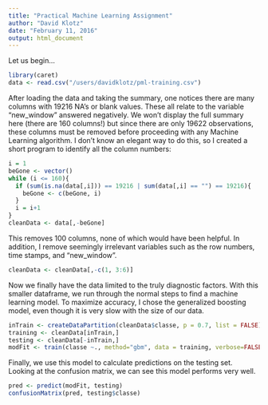 ```yaml
---
title: "Practical Machine Learning Assignment"
author: "David Klotz"
date: "February 11, 2016"
output: html_document
---
```


Let us begin...

```r
library(caret)
data <- read.csv("/users/davidklotz/pml-training.csv")
```

After loading the data and taking the summary, one notices there are many columns with 19216 NA's or blank values.  These all relate to the variable "new_window" answered negatively.  We won't display the full summary here (there are 160 columns!) but since there are only 19622 observations, these columns must be removed before proceeding with any Machine Learning algorithm.  I don't know an elegant way to do this, so I created a short program to identify all the column numbers:

```r
i = 1
beGone <- vector()
while (i <= 160){
  if (sum(is.na(data[,i])) == 19216 | sum(data[,i] == "") == 19216){
    beGone <- c(beGone, i)
  }
  i = i+1
}
cleanData <- data[,-beGone]
```

This removes 100 columns, none of which would have been helpful.  In addition, I remove seemingly irrelevant variables such as the row numbers, time stamps, and "new_window".

```r
cleanData <- cleanData[,-c(1, 3:6)]
```

Now we finally have the data limited to the truly diagnostic factors.  With this smaller dataframe, we run through the normal steps to find a machine learning model.  To maximize accuracy, I chose the generalized boosting model, even though it is very slow with the size of our data. 

```r
inTrain <- createDataPartition(cleanData$classe, p = 0.7, list = FALSE)
training <- cleanData[inTrain,]
testing <- cleanData[-inTrain,]
modFit <- train(classe ~., method="gbm", data = training, verbose=FALSE)
```

Finally, we use this model to calculate predictions on the testing set.  Looking at the confusion matrix, we can see this model performs very well.

```r
pred <- predict(modFit, testing)
confusionMatrix(pred, testing$classe)
```

